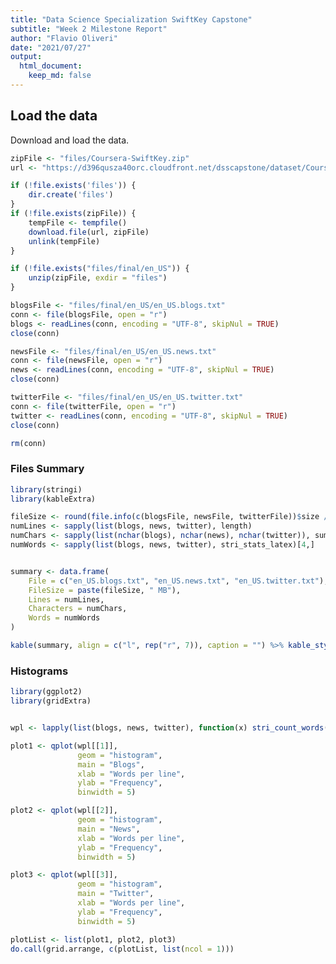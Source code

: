 ```yaml
---
title: "Data Science Specialization SwiftKey Capstone"
subtitle: "Week 2 Milestone Report"
author: "Flavio Oliveri"
date: "2021/07/27"
output:
  html_document:
    keep_md: false
---
```


## Load the data

Download and load the data.

```r
zipFile <- "files/Coursera-SwiftKey.zip"
url <- "https://d396qusza40orc.cloudfront.net/dsscapstone/dataset/Coursera-SwiftKey.zip"

if (!file.exists('files')) {
    dir.create('files')
}
if (!file.exists(zipFile)) {
    tempFile <- tempfile()
    download.file(url, zipFile)
    unlink(tempFile)
}

if (!file.exists("files/final/en_US")) {
    unzip(zipFile, exdir = "files")
}

blogsFile <- "files/final/en_US/en_US.blogs.txt"
conn <- file(blogsFile, open = "r")
blogs <- readLines(conn, encoding = "UTF-8", skipNul = TRUE)
close(conn)

newsFile <- "files/final/en_US/en_US.news.txt"
conn <- file(newsFile, open = "r")
news <- readLines(conn, encoding = "UTF-8", skipNul = TRUE)
close(conn)

twitterFile <- "files/final/en_US/en_US.twitter.txt"
conn <- file(twitterFile, open = "r")
twitter <- readLines(conn, encoding = "UTF-8", skipNul = TRUE)
close(conn)

rm(conn)
```
### Files Summary

```r
library(stringi)
library(kableExtra)

fileSize <- round(file.info(c(blogsFile, newsFile, twitterFile))$size / 1024 ^ 2)
numLines <- sapply(list(blogs, news, twitter), length)
numChars <- sapply(list(nchar(blogs), nchar(news), nchar(twitter)), sum)
numWords <- sapply(list(blogs, news, twitter), stri_stats_latex)[4,]


summary <- data.frame(
    File = c("en_US.blogs.txt", "en_US.news.txt", "en_US.twitter.txt"),
    FileSize = paste(fileSize, " MB"),
    Lines = numLines,
    Characters = numChars,
    Words = numWords
)

kable(summary, align = c("l", rep("r", 7)), caption = "") %>% kable_styling(position = "left")
```
### Histograms

```r
library(ggplot2)
library(gridExtra)


wpl <- lapply(list(blogs, news, twitter), function(x) stri_count_words(x))

plot1 <- qplot(wpl[[1]],
               geom = "histogram",
               main = "Blogs",
               xlab = "Words per line",
               ylab = "Frequency",
               binwidth = 5)

plot2 <- qplot(wpl[[2]],
               geom = "histogram",
               main = "News",
               xlab = "Words per line",
               ylab = "Frequency",
               binwidth = 5)

plot3 <- qplot(wpl[[3]],
               geom = "histogram",
               main = "Twitter",
               xlab = "Words per line",
               ylab = "Frequency",
               binwidth = 5)

plotList <- list(plot1, plot2, plot3)
do.call(grid.arrange, c(plotList, list(ncol = 1)))

```
